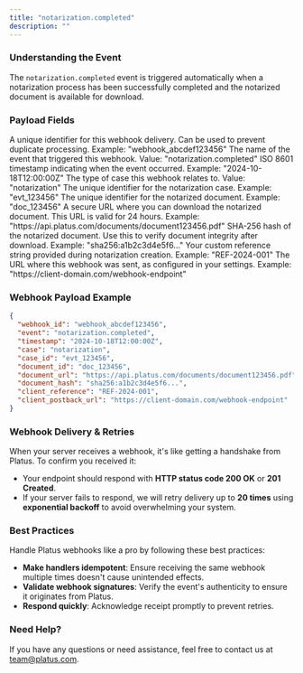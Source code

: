 ```yaml
---
title: "notarization.completed"
description: ""
---
```


### Understanding the Event

The `notarization.completed` event is triggered automatically when a notarization process has been successfully completed and the notarized document is available for download.

### Payload Fields

<ResponseField name="webhook_id" type="string">
  A unique identifier for this webhook delivery. Can be used to prevent duplicate processing.
  Example: "webhook_abcdef123456"
</ResponseField>

<ResponseField name="event" type="string">
  The name of the event that triggered this webhook.
  Value: "notarization.completed"
</ResponseField>

<ResponseField name="timestamp" type="string">
  ISO 8601 timestamp indicating when the event occurred.
  Example: "2024-10-18T12:00:00Z"
</ResponseField>

<ResponseField name="case" type="string">
  The type of case this webhook relates to.
  Value: "notarization"
</ResponseField>

<ResponseField name="case_id" type="string">
  The unique identifier for the notarization case.
  Example: "evt_123456"
</ResponseField>

<ResponseField name="document_id" type="string">
  The unique identifier for the notarized document.
  Example: "doc_123456"
</ResponseField>

<ResponseField name="document_url" type="string">
  A secure URL where you can download the notarized document. This URL is valid for 24 hours.
  Example: "https://api.platus.com/documents/document123456.pdf"
</ResponseField>

<ResponseField name="document_hash" type="string">
  SHA-256 hash of the notarized document. Use this to verify document integrity after download.
  Example: "sha256:a1b2c3d4e5f6..."
</ResponseField>

<ResponseField name="client_reference" type="string">
  Your custom reference string provided during notarization creation.
  Example: "REF-2024-001"
</ResponseField>

<ResponseField name="client_postback_url" type="string">
  The URL where this webhook was sent, as configured in your settings.
  Example: "https://client-domain.com/webhook-endpoint"
</ResponseField>

### Webhook Payload Example

```json
{
  "webhook_id": "webhook_abcdef123456",
  "event": "notarization.completed",
  "timestamp": "2024-10-18T12:00:00Z",
  "case": "notarization",
  "case_id": "evt_123456",
  "document_id": "doc_123456",
  "document_url": "https://api.platus.com/documents/document123456.pdf",
  "document_hash": "sha256:a1b2c3d4e5f6...",
  "client_reference": "REF-2024-001",
  "client_postback_url": "https://client-domain.com/webhook-endpoint"
}
```

### Webhook Delivery & Retries

When your server receives a webhook, it's like getting a handshake from Platus. To confirm you received it:

- Your endpoint should respond with **HTTP status code 200 OK** or **201 Created**.
- If your server fails to respond, we will retry delivery up to **20 times** using **exponential backoff** to avoid overwhelming your system.

### Best Practices

Handle Platus webhooks like a pro by following these best practices:

- **Make handlers idempotent**: Ensure receiving the same webhook multiple times doesn't cause unintended effects.
- **Validate webhook signatures**: Verify the event's authenticity to ensure it originates from Platus.
- **Respond quickly**: Acknowledge receipt promptly to prevent retries.



### Need Help?

If you have any questions or need assistance, feel free to contact us at [team@platus.com](mailto:team@platus.com).